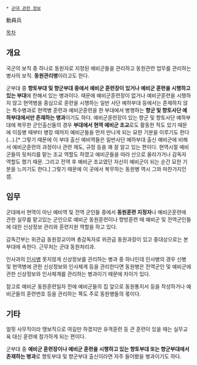  * [[군대 관련 정보]] 

動員兵

[[목차]]
== 개요 ==
국군의 보직 중 하나로 동원자로 지정된 예비군들을 관리하고 동원관련 업무를 관리하는 병사의 보직. '''동원관리병'''이라고도 한다. 

군부대 중 '''향토부대 및 향군부대 중에서 예비군 훈련장이 있거나 예비군 훈련을 시행하고 있는 부대'''에 한해서 있는 병과이다. 때문에 예비군훈련장이 없거나 예비군훈련을 시행하지 않고 현역병을 중심으로 훈련을 시행하는 일반 사단 예하부대 등에서는 존재하지 않는 특수병과로 현역병 훈련과 예비군훈련을 한 부대에서 병행하는 '''향군 및 향토사단 예하부대에서만 존재하는 병과'''이기도 하다. 예비군훈련장이 있는 향군 및 향토사단 예하부대에 복무한 군인출신들의 경우 '''부대에서 현역 예비군 조교'''로도 활동한 적도 있기 때문에 이등병 때부터 병장 때까지 예비군들을 먼저 만나게 되는 묘한 기분을 이루기도 한다(...).[* 그렇기 때문에 이 부대 출신 예비역들은 일반사단 예하부대 출신 예비군에 비해서 예비군훈련의 과정이나 관련 제도, 규정 등을 꽤 잘 알고 있는 편이다. 현역시절 예비군들의 뒷처리를 맡는 조교 역할도 하였고 예비군들을 따라 산으로 올라가거나 감독자 역할도 했기 때문. 그리고 전역 후 예비군 조교였던 자신이 예비군이 되는 순간 묘한 기분을 느끼기도 한다.] 그렇기 때문에 이 곳에서 복무하는 동원병 역시 그와 마찬가지인 셈.
== 임무 ==
군대에서 현역이 아닌 예비역 및 전역 군인들 중에서 '''동원훈련 지정자'''나 예비군훈련에 관한 실무를 맡고있는 군인으로 예비군 동원훈련이나 향방훈련 때 예비군 및 전역군인들에 대한 신상정보 관리와 훈련지원 역할을 하고 있다. 

감독간부는 위관급 동원장교이며 총감독자로 위관급 동원과장이 있고 중대상으로는 본부대에 속한다. 근무처는 군대 동원처리과. 

인사과의 [[인사병]] 못지않게 신상정보를 관리하는 병과 중 하나인데 인사병의 경우 신병 및 현역병에 관한 신상정보와 인사체계 등을 관리한다면 동원병은 전역군인 및 예비군에 관한 신상정보와 인사체계를 관리하는 병과이기 때문에 차이가 있다. 

참고로 예비군 동원훈련일자 전에 예비군들의 집 앞으로 동원통지서 등을 작성하거나 예비군들의 훈련번호 등을 관리하는 쪽도 주로 동원병들의 몫이다. 

== 기타 ==
얼핏 사무직이라 땡보직으로 여길만 하겠지만 유격훈련 등 큰 훈련이 있을 때는 실무교육 대신 훈련에 참가하게 되는 편이다. 

군부대 중 '''예비군 훈련장이나 예비군 훈련을 시행하고 있는 향토부대 또는 향군부대에서 존재하는 병과'''로 향토부대 및 향군부대 출신이라면 자주 들어봤을 병과이기도 하다.

